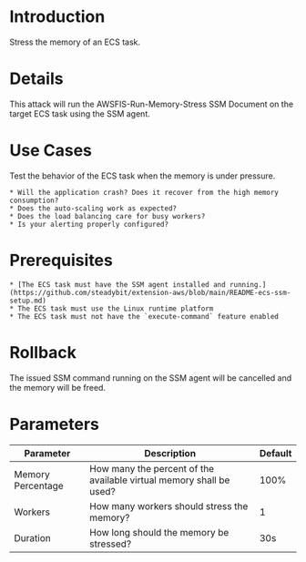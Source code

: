 # Introduction

Stress the memory of an ECS task.

# Details

This attack will run the AWSFIS-Run-Memory-Stress SSM Document on the target ECS task using the SSM agent.

# Use Cases

Test the behavior of the ECS task when the memory is under pressure.

    * Will the application crash? Does it recover from the high memory consumption?
    * Does the auto-scaling work as expected?
    * Does the load balancing care for busy workers?
    * Is your alerting properly configured?

# Prerequisites

    * [The ECS task must have the SSM agent installed and running.](https://github.com/steadybit/extension-aws/blob/main/README-ecs-ssm-setup.md)
    * The ECS task must use the Linux runtime platform
    * The ECS task must not have the `execute-command` feature enabled

# Rollback

The issued SSM command running on the SSM agent will be cancelled and the memory will be freed.

# Parameters

| Parameter         | Description                                                         | Default |
|-------------------|---------------------------------------------------------------------|---------|
| Memory Percentage | How many the percent of the available virtual memory shall be used? | 100%    |
| Workers           | How many workers should stress the memory?                          | 1       |
| Duration          | How long should the memory be stressed?                             | 30s     |
